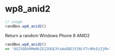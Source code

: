 # wp8_anid2

```js
// usage
randBox.wp8_anid2()
```

Return a random Windows Phone 8 ANID2

```js
randBox.wp8_anid2()
=> 'OGI5ODk0MmNkZGI2OGE3YzAwODE1Y2NiYTc4MzEzZjM='
```
